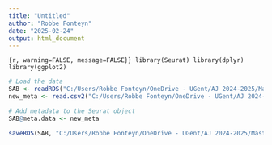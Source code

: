 ```yaml
---
title: "Untitled"
author: "Robbe Fonteyn"
date: "2025-02-24"
output: html_document
---
```


```{r, warning=FALSE, message=FALSE}}
library(Seurat)
library(dplyr)
library(ggplot2)
```

```r
# Load the data
SAB <- readRDS("C:/Users/Robbe Fonteyn/OneDrive - UGent/AJ 2024-2025/Master's_Dissertation/AML-CITEseq/Data/SAB_Full.rds")
new_meta <- read.csv2("C:/Users/Robbe Fonteyn/OneDrive - UGent/AJ 2024-2025/Master's_Dissertation/AML-CITEseq/Data/Annotation/Final_full_metadata_new.csv", header= TRUE, sep = ",", row.names = 1)
```

```r
# Add metadata to the Seurat object
SAB@meta.data <- new_meta
```

```r
saveRDS(SAB, "C:/Users/Robbe Fonteyn/OneDrive - UGent/AJ 2024-2025/Master's_Dissertation/AML-CITEseq/Data/SAB_Full_with_meta.rds")
```

